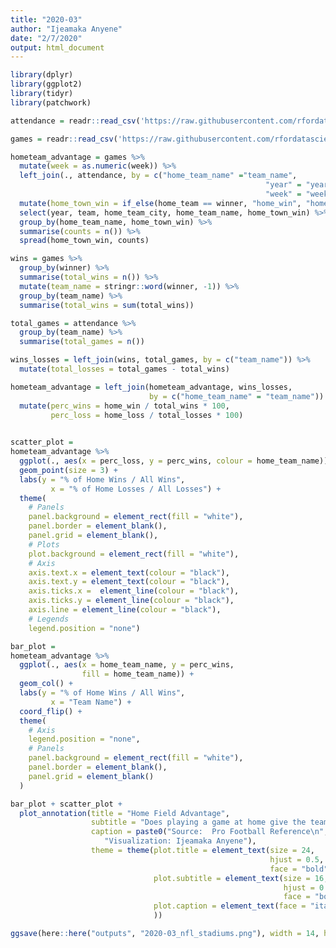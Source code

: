 ```yaml
---
title: "2020-03"
author: "Ijeamaka Anyene"
date: "2/7/2020"
output: html_document
---
```


```r
library(dplyr)
library(ggplot2)
library(tidyr)
library(patchwork)
```

```r
attendance = readr::read_csv('https://raw.githubusercontent.com/rfordatascience/tidytuesday/master/data/2020/2020-02-04/attendance.csv')

games = readr::read_csv('https://raw.githubusercontent.com/rfordatascience/tidytuesday/master/data/2020/2020-02-04/games.csv')

```

```r
hometeam_advantage = games %>%
  mutate(week = as.numeric(week)) %>%
  left_join(., attendance, by = c("home_team_name" ="team_name",
                                                         "year" = "year",
                                                         "week" = "week")) %>%
  mutate(home_town_win = if_else(home_team == winner, "home_win", "home_loss")) %>%
  select(year, team, home_team_city, home_team_name, home_town_win) %>%
  group_by(home_team_name, home_town_win) %>%
  summarise(counts = n()) %>%
  spread(home_town_win, counts)
```

```r
wins = games %>%
  group_by(winner) %>%
  summarise(total_wins = n()) %>%
  mutate(team_name = stringr::word(winner, -1)) %>%
  group_by(team_name) %>%
  summarise(total_wins = sum(total_wins))

total_games = attendance %>%
  group_by(team_name) %>%
  summarise(total_games = n())

wins_losses = left_join(wins, total_games, by = c("team_name")) %>%
  mutate(total_losses = total_games - total_wins)
```

```r
hometeam_advantage = left_join(hometeam_advantage, wins_losses,
                               by = c("home_team_name" = "team_name")) %>%
  mutate(perc_wins = home_win / total_wins * 100,
         perc_loss = home_loss / total_losses * 100)
  
```

```r
scatter_plot = 
hometeam_advantage %>%
  ggplot(., aes(x = perc_loss, y = perc_wins, colour = home_team_name)) +
  geom_point(size = 3) +
  labs(y = "% of Home Wins / All Wins",
         x = "% of Home Losses / All Losses") +
  theme(
    # Panels
    panel.background = element_rect(fill = "white"),
    panel.border = element_blank(),
    panel.grid = element_blank(),
    # Plots
    plot.background = element_rect(fill = "white"),
    # Axis
    axis.text.x = element_text(colour = "black"),
    axis.text.y = element_text(colour = "black"),
    axis.ticks.x =  element_line(colour = "black"),
    axis.ticks.y = element_line(colour = "black"),
    axis.line = element_line(colour = "black"),
    # Legends
    legend.position = "none")
```

```r
bar_plot = 
hometeam_advantage %>%
  ggplot(., aes(x = home_team_name, y = perc_wins, 
                fill = home_team_name)) +
  geom_col() +
  labs(y = "% of Home Wins / All Wins",
         x = "Team Name") +
  coord_flip() +
  theme(
    # Axis
    legend.position = "none",
    # Panels
    panel.background = element_rect(fill = "white"),
    panel.border = element_blank(),
    panel.grid = element_blank()
  )
```

```r
bar_plot + scatter_plot +
  plot_annotation(title = "Home Field Advantage",
                  subtitle = "Does playing a game at home give the team an advantage? \nYes for the Vikings, but not so much for the Giants.",
                  caption = paste0("Source:  Pro Football Reference\n",
                     "Visualization: Ijeamaka Anyene"),
                  theme = theme(plot.title = element_text(size = 24, 
                                                          hjust = 0.5,
                                                          face = "bold"),
                                plot.subtitle = element_text(size = 16, 
                                                             hjust = 0.5,
                                                             face = "bold.italic"),
                                plot.caption = element_text(face = "italic")
                                ))

ggsave(here::here("outputs", "2020-03_nfl_stadiums.png"), width = 14, height = 7)
```
